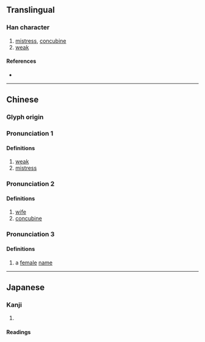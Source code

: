 {{character info}}
==Translingual==

===Han character===
{{Han char|rn=38|rad=女|as=14|sn=17|four=41427|canj=VMBB|ids=⿰女需}}

# [[mistress]], [[concubine]]
# [[weak]]

====References====
* {{Han ref|kx=0272.440|dkj=06821|dj=0541.030|hdz=21086.070|uh=5B2C|ud=23340|bh=ECD2|bd=60626}}

----

==Chinese==
{{zh-forms}}

===Glyph origin===
{{Han etym}}

===Pronunciation 1===
{{zh-pron
|m=xū
|c=seoi1
|mc=y
|oc=y
|cat=
}}

====Definitions====
{{zh-hanzi}}
# [[weak]]
# [[mistress]]

===Pronunciation 2===
{{zh-pron
|m=rú
|c=jyu4
|mc=y
|oc=y
|cat=
}}

====Definitions====
{{zh-hanzi}}
# [[wife]]
# [[concubine]]

===Pronunciation 3===
{{zh-pron
|m=nòu
|c=nau6
|mc=y
|oc=y
|cat=
}}

====Definitions====
{{zh-hanzi}}
# a [[female]] [[name]]

----

==Japanese==

===Kanji===
{{ja-kanji|grade=|rs=女14}}

# {{rfdef|ja|sort=女14}}

====Readings====
{{ja-readings
|goon=にゅう
|kanon=じゅ
|kun=よわ-い, つま-
}}